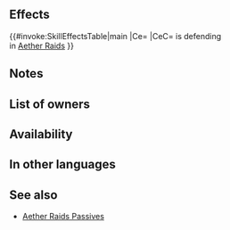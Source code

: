 {{Passive
|name=AR-D Atk/Res
|type=A
|exclusive=0
|canUseMove={{MoveList|all}}
|canUseWeapon={{WeaponList|all}}
|1name=AR-D Atk/Res 1
|1tagid=SID_攻撃魔防の防城戦1
|1promotionRarity=4
|1promotionTier=1
|alt1name=AR-D Atk Res 1
|1effect=If defending in Aether Raids, grants Atk/Res+X during combat. (Calculates X based on number of your defensive structures: ≥5 structures grants +4; 4 grants +3; 3 grants +2; ≤2 grants +1. Destroyed defensive structures are not counted.)
|1required=-
|1cost=60
|2name=AR-D Atk/Res 2
|2tagid=SID_攻撃魔防の防城戦2
|2promotionRarity=5
|2promotionTier=1
|alt2name=AR-D Atk Res 2
|2effect=If defending in Aether Raids, grants Atk/Res+X during combat. (Calculates X based on number of your defensive structures: ≥5 structures grants +7; 4 grants +5; 3 grants +3; ≤2 grants +1. Destroyed defensive structures are not counted.)
|2cost=120
|3name=AR-D Atk/Res 3
|3tagid=SID_攻撃魔防の防城戦3
|alt3name=AR-D Atk Res 3
|3effect=If defending in Aether Raids, grants Atk/Res+X during combat. (Calculates X based on number of your defensive structures: ≥5 structures grants +10; 4 grants +7; 3 grants +4; ≤2 grants +1. Destroyed defensive structures are not counted.)
|3cost=240
|properties=
}}
==Effects==
{{#invoke:SkillEffectsTable|main
|Ce={{Eft|Temporary buffs|Atk/Res|3 x ([[Defensive structures]]<br>remaining, -2), +1|min=1|max=10}}
|CeC={{Tgt|Unit}} is defending<br>in [[Aether Raids]]
}}
==Notes==
{{Temporary buffs}}
==List of owners==
{{Skill Hero List}}
==Availability==
{{PassiveFocusList}}
{{PassiveDistributionList}}
{{PassiveCombatManualList}}
==In other languages==
{{OtherLanguages
|english=AR-D Atk/Res
|japanese=攻撃魔防の防城戦
|german=ÄR-V Ang./Res.
|spanishEU=AE (D) Ata/Res
|spanishLA=AE-D Atq./Res.
|french=RC-D Atq/Rés
|italian=Att/Res BE (D)
|chineseTW=攻擊魔防的守城戰
|portuguese=IE-D Atq./Res.
}}
==See also==
{{See also skills|cond=Description LIKE '%defending in Aether Raids%' AND Exclusive='1'}}
* [[Skill families/A Passives#AR|Aether Raids Passives]]
{{Passives Navbox|A}}